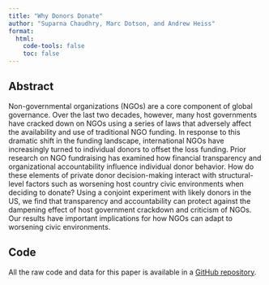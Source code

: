 ```yaml
---
title: "Why Donors Donate"
author: "Suparna Chaudhry, Marc Dotson, and Andrew Heiss"
format:
  html:
    code-tools: false
    toc: false
---
```


## Abstract

Non-governmental organizations (NGOs) are a core component of global governance. Over the last two decades, however, many host governments have cracked down on NGOs using a series of laws that adversely affect the availability and use of traditional NGO funding. In response to this dramatic shift in the funding landscape, international NGOs have increasingly turned to individual donors to offset the loss funding. Prior research on NGO fundraising has examined how financial transparency and organizational accountability influence individual donor behavior. How do these elements of private donor decision-making interact with structural-level factors such as worsening host country civic environments when deciding to donate? Using a conjoint experiment with likely donors in the US, we find that transparency and accountability can protect against the dampening effect of host government crackdown and criticism of NGOs. Our results have important implications for how NGOs can adapt to worsening civic environments. 

## Code

All the raw code and data for this paper is available in a [GitHub repository](https://github.com/andrewheiss/silent-skywalk).
